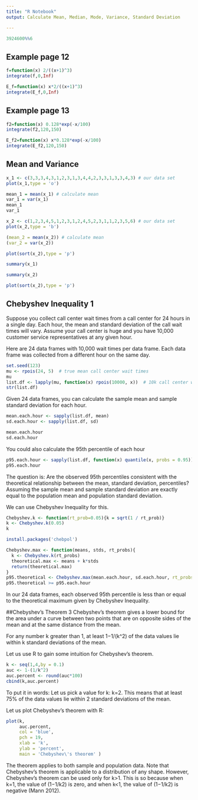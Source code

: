 ---
title: "R Notebook"
output: Calculate Mean, Median, Mode, Variance, Standard Deviation

---

```{r}
3924600%%6
```

## Example page 12
```{r}
f=function(x) 2/((x+1)^3)
integrate(f,0,Inf) 
```
```{r}
E_f=function(x) x*2/((x+1)^3)
integrate(E_f,0,Inf) 
```

## Example page 13
```{r}
f2=function(x) 0.128*exp(-x/100)
integrate(f2,120,150) 
```
```{r}
E_f2=function(x) x*0.128*exp(-x/100)
integrate(E_f2,120,150) 
```

## Mean and Variance

```{r}
x_1 <- c(3,3,3,4,3,1,2,3,1,3,4,4,2,3,3,1,3,3,4,3) # our data set
plot(x_1,type = 'o')
```


```{r}
mean_1 = mean(x_1) # calculate mean
var_1 = var(x_1)
mean_1
var_1
```

```{r}
x_2 <- c(1,2,3,4,5,1,2,3,1,2,4,5,2,3,1,1,2,3,5,6) # our data set
plot(x_2,type = 'b')
```
```{r}
(mean_2 = mean(x_2)) # calculate mean
(var_2 = var(x_2)) 
```

```{r}
plot(sort(x_2),type = 'p')
```


```{r}
summary(x_1)
```
```{r}
summary(x_2)
```

```{r}
plot(sort(x_2),type = 'p')
```

## Chebyshev Inequality 1

Suppose you collect call center wait times from a call center for 24 hours in a single day. Each hour, the mean and standard deviation of the call wait times will vary. Assume your call center is huge and you have 10,000 customer service representatives at any given hour.

Here are 24 data frames with 10,000 wait times per data frame. Each data frame was collected from a different hour on the same day.

```{r}
set.seed(123)
mu <- rpois(24, 5)  # true mean call center wait times
mu
list.df <- lapply(mu, function(x) rpois(10000, x))  # 10k call center workers per hour
str(list.df)
```

Given 24 data frames, you can calculate the sample mean and sample standard deviation for each hour.

```{r}
mean.each.hour <- sapply(list.df, mean)
sd.each.hour <- sapply(list.df, sd)
```

```{r}
mean.each.hour
sd.each.hour
```

You could also calculate the 95th percentile of each hour

```{r}
p95.each.hour <- sapply(list.df, function(x) quantile(x, probs = 0.95))
p95.each.hour
```

The question is: Are the observed 95th percentiles consistent with the theoretical relationship between the mean, standard deviation, percentiles? Assuming the sample mean and sample standard deviation are exactly equal to the population mean and population standard deviation.

We can use Chebyshev Inequality for this.

```{r}
Chebyshev.k <- function(rt_prob=0.05){k = sqrt(1 / rt_prob)}
k <- Chebyshev.k(0.05)
k
```


```{r}
install.packages('chebpol')
```


```{r}
Chebyshev.max <- function(means, stds, rt_probs){
  k <- Chebyshev.k(rt_probs)
  theoretical.max <- means + k*stds
  return(theoretical.max)
}
p95.theoretical <- Chebyshev.max(mean.each.hour, sd.each.hour, rt_probs=0.05)
p95.theoretical >= p95.each.hour
```

In our 24 data frames, each observed 95th percentile is less than or equal to the theoretical maximum given by Chebyshev Inequality.


##Chebyshev’s Theorem 3
Chebyshev’s theorem gives a lower bound for the area under a curve between two points that are on opposite sides of the mean and at the same distance from the mean.

For any number k greater than 1, at least 1−1/(k^2) of the data values lie within k standard deviations of the mean.

Let us use R to gain some intuition for Chebyshev’s theorem.


```{r}
k <- seq(1,4,by = 0.1)
auc <- 1-(1/k^2)
auc.percent <- round(auc*100)
cbind(k,auc.percent)
```

To put it in words: Let us pick a value for k: k=2. This means that at least 75% of the data values lie within 2 standard deviations of the mean.

Let us plot Chebyshev’s theorem with R:


```{r}
plot(k, 
     auc.percent, 
     col = 'blue', 
     pch = 19, 
     xlab = 'k', 
     ylab = 'percent', 
     main = 'Chebyshev\'s theorem' )
```

The theorem applies to both sample and population data. Note that Chebyshev’s theorem is applicable to a distribution of any shape. However, Chebyshev’s theorem can be used only for k>1. This is so because when k=1, the value of (1−1/k2) is zero, and when k<1, the value of (1−1/k2) is negative (Mann 2012).


